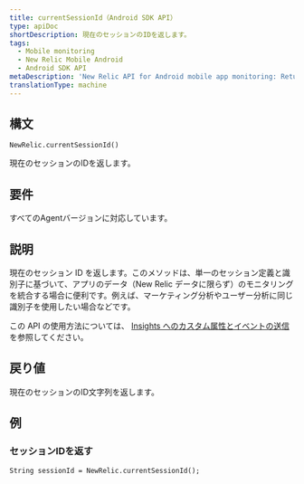 ```yaml
---
title: currentSessionId（Android SDK API）
type: apiDoc
shortDescription: 現在のセッションのIDを返します。
tags:
  - Mobile monitoring
  - New Relic Mobile Android
  - Android SDK API
metaDescription: 'New Relic API for Android mobile app monitoring: Return the ID of session.'
translationType: machine
---
```


## 構文

```
NewRelic.currentSessionId()
```

現在のセッションのIDを返します。

## 要件

すべてのAgentバージョンに対応しています。

## 説明

現在のセッション ID を返します。このメソッドは、単一のセッション定義と識別子に基づいて、アプリのデータ（New Relic データに限らず）のモニタリングを統合する場合に便利です。例えば、マーケティング分析やユーザー分析に同じ識別子を使用したい場合などです。

この API の使用方法については、 [Insights へのカスタム属性とイベントの送信](/docs/mobile-monitoring/new-relic-mobile-android/install-configure/work-android-sdk-api#attributes-events-insights) を参照してください。

## 戻り値

現在のセッションのID文字列を返します。

## 例

### セッションIDを返す

```
String sessionId = NewRelic.currentSessionId();
```
